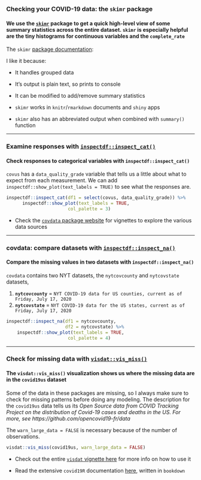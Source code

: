 
### Checking your COVID-19 data: the `skimr` package

#### We use the [`skimr`](https://docs.ropensci.org/skimr/) package to get a quick high-level view of some summary statistics across the entire dataset. `skimr` is especially helpful are the tiny histograms for continuous variables and the `complete_rate`

The `skimr` [package documentation](https://docs.ropensci.org/skimr/):

I like it because:

- It handles grouped data 

- It's output is plain text, so prints to console  

- It can be modified to add/remove summary statistics    

- `skimr` works in `knitr`/`rmarkdown` documents and `shiny` apps  

- `skimr` also has an abbreviated output when combined with `summary()` function 

***

### Examine responses with [`inspectdf::inspect_cat()`](https://alastairrushworth.github.io/inspectdf/) 

#### Check responses to categorical variables with `inspectdf::inspect_cat()` 

`covus` has a `data_quality_grade` variable that tells us a little about what to expect from each measurement. We can add `inspectdf::show_plot(text_labels = TRUE)` to see what the responses are.

```r
inspectdf::inspect_cat(df1 = select(covus, data_quality_grade)) %>% 
      inspectdf::show_plot(text_labels = TRUE, 
                       col_palette = 3)
```


- Check the [`covdata` package website](https://kjhealy.github.io/covdata/articles/covdata.html#exploring-the-data-1) for vignettes to explore the various data sources  

***


### covdata: compare datasets with [`inspectdf::inspect_na()`](https://alastairrushworth.github.io/inspectdf/) 

#### Compare the missing values in two datasets with `inspectdf::inspect_na()`

`covdata` contains two NYT datasets, the `nytcovcounty` and `nytcovstate` datasets,   

1. **`nytcovcounty`** = `NYT COVID-19 data for US counties, current as of Friday, July 17, 2020`    
2. **`nytcovstate`** = `NYT COVID-19 data for the US states, current as of Friday, July 17, 2020`

```r
inspectdf::inspect_na(df1 = nytcovcounty,  
                      df2 = nytcovstate) %>% 
    inspectdf::show_plot(text_labels = TRUE, 
                       col_palette = 4)
```

***

### Check for missing data with [`visdat::vis_miss()`](https://visdat.njtierney.com/)

#### The `visdat::vis_miss()` visualization shows us where the missing data are in the `covid19us` dataset

Some of the data in these packages are missing, so I always make sure to check for missing patterns before doing any modeling. The description for the `covid19us` data tells us its *Open Source data from COVID Tracking Project on the distribution of Covid-19 cases and deaths in the US. For more, see https://github.com/opencovid19-fr/data* 

The `warn_large_data = FALSE` is necessary because of the number of observations.

```r
visdat::vis_miss(covid19us, warn_large_data = FALSE) 
```

- Check out the entire [`visdat` vignette here](https://cran.r-project.org/web/packages/visdat/vignettes/using_visdat.html) for more info on how to use it

- Read the extensive `covid19R` documentation [here](https://covid19r.github.io/documentation/), written in `bookdown`

